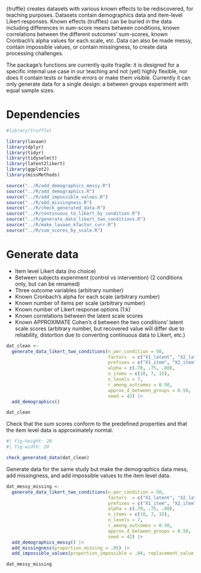 
{truffle} creates datasets with various known effects to be rediscovered, for teaching purposes. Datasets contain demographics data and item-level Likert responses. Known effects (truffles) can be buried in the data including differences in sum-score means between conditions, known correlations between the different outcomes' sum-scores, known Cronbach's alpha values for each scale, etc. Data can also be made messy, contain impossible values, or contain missingness, to create data processing challenges.

The package's functions are currently quite fragile: it is designed for a specific internal use case in our teaching and not (yet) highly flexible, nor does it contain tests or handle errors or make them visible. Currently it can only generate data for a single design: a between groups experiment with equal sample sizes.

# Dependencies

```r

#library(truffle)

library(lavaan)
library(dplyr)
library(tidyr)
library(tidyselect)
library(latent2likert)
library(ggplot2)
library(missMethods)

source("../R/add_demographics_messy.R")
source("../R/add_demographics.R")
source("../R/add_impossible_values.R")
source("../R/add_missingness.R")
source("../R/check_generated_data.R")
source("../R/continuous_to_likert_by_condition.R")
source("../R/generate_data_likert_two_conditions.R")
source("../R/make_lavaan_kfactor_corr.R")
source("../R/sum_scores_by_scale.R")

```

# Generate data

- Item level Likert data (no choice)
- Between subjects experiment (control vs intervention) (2 conditions only, but can be renamed)
- Three outcome variables (arbitrary number)
- Known Cronbach's alpha for each scale (arbitrary number)
- Known number of items per scale (arbitrary number)
- Known number of Likert response options (1:k)
- Known correlations between the latent scale scores
- Known APPROXIMATE Cohen's d between the two conditions' latent scale scores (arbitrary number, but recovered value will differ due to reliability, distortion due to converting continuous data to Likert, etc.)

```r

dat_clean <- 
  generate_data_likert_two_conditions(n_per_condition = 50,
                                      factors  = c("X1_latent", "X2_latent", "X3_latent"),
                                      prefixes = c("X1_item", "X2_item", "X3_item"),
                                      alpha = c(.70, .75, .80),
                                      n_items = c(10, 7, 15),
                                      n_levels = 7,
                                      r_among_outcomes = 0.50,
                                      approx_d_between_groups = 0.50,
                                      seed = 42) |>
  add_demographics() 

dat_clean

```

Check that the sum scores conform to the predefined properties and that the item level data is approximately normal.

```r
#| fig-height: 20
#| fig-width: 20

check_generated_data(dat_clean)

```

Generate data for the same study but make the demographics data mess, add missingness, and add impossible values to the item level data.

```r

dat_messy_missing <- 
  generate_data_likert_two_conditions(n_per_condition = 50,
                                      factors  = c("X1_latent", "X2_latent", "X3_latent"),
                                      prefixes = c("X1_item", "X2_item", "X3_item"),
                                      alpha = c(.70, .75, .80),
                                      n_items = c(10, 7, 15),
                                      n_levels = 7,
                                      r_among_outcomes = 0.50,
                                      approx_d_between_groups = 0.50,
                                      seed = 42) |>
  add_demographics_messy() |>
  add_missingness(proportion_missing = .05) |>
  add_impossible_values(proportion_impossible = .04, replacement_value = 8)

dat_messy_missing

```


